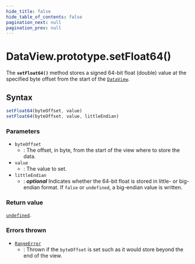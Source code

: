 ```yaml
---
hide_title: false
hide_table_of_contents: false
pagination_next: null
pagination_prev: null
---
```

# DataView.prototype.setFloat64()

The **`setFloat64()`** method stores a signed 64-bit float
(double) value at the specified byte offset from the start of the
[`DataView`](../../../globals/DataView/DataView.md).

## Syntax

```js
setFloat64(byteOffset, value)
setFloat64(byteOffset, value, littleEndian)
```

### Parameters

- `byteOffset`
  - : The offset, in byte, from the start of the view where to store the data.
- `value`
  - : The value to set.
- `littleEndian`
  - : _**optional**_ Indicates whether the 64-bit float is stored in
    little- or big-endian format. If `false` or
    `undefined`, a big-endian value is written.

### Return value

[`undefined`](../../../globals/undefined.md).

### Errors thrown

- [`RangeError`](../../RangeError/RangeError.md)
  - : Thrown if the `byteOffset` is set such as it would store beyond the end
    of the view.
